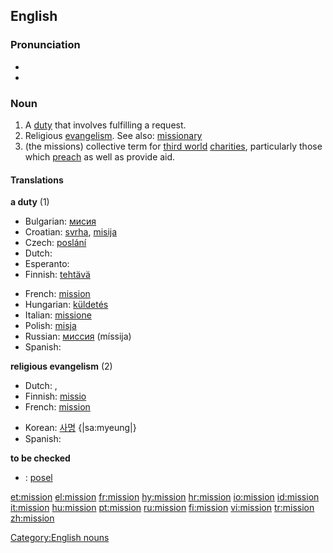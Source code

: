 ==English==
{{wikipedia}}
===Pronunciation===
*{{audio|en-us-mission.ogg|Audio (US)}}
*{{rhymes|ɪʃən}}

===Noun===
{{en-noun}}

# A [[duty]] that involves fulfilling a request.
# Religious [[evangelism]].  See also: [[missionary]]
# (the missions) collective term for [[third world]] [[charities]], particularly those which [[preach]] as well as provide aid.

====Translations====
'''a duty''' (1)
{{top}}
*Bulgarian: [[мисия]] {{f}}
*Croatian: [[svrha]], [[misija]]
*Czech: [[poslání]] {{n}}
*Dutch: {{t-|nl|missie|f}}
*Esperanto: {{t|eo|misio|xs=Esperanto}}
*Finnish: [[tehtävä]]
{{mid}}
*French: [[#French|mission]] {{f}}
*Hungarian: [[küldetés]]
*Italian: [[missione]] {{f}}
*Polish: [[misja]] {{f}}
*Russian: [[миссия]] (míssija) {{f}}
*Spanish: {{t-|es|misión|f}}
{{bottom}}

'''religious evangelism''' (2)
{{top}}
*Dutch: {{t-|nl|missie|f}}, {{t|nl|zending|f}}
*Finnish: [[missio]]
*French: [[#French|mission]] {{f}}
{{mid}}
*Korean: [[사명]] {|sa:myeung|}
*Spanish: {{t-|es|misión|f}}
{{bottom}}

'''to be checked'''
*{{ttbc|Slovene}}: [[posel]] {{m}}

[[Category:English nouns]]

[[et:mission]]
[[el:mission]]
[[fr:mission]]
[[hy:mission]]
[[hr:mission]]
[[io:mission]]
[[id:mission]]
[[it:mission]]
[[hu:mission]]
[[pt:mission]]
[[ru:mission]]
[[fi:mission]]
[[vi:mission]]
[[tr:mission]]
[[zh:mission]]
